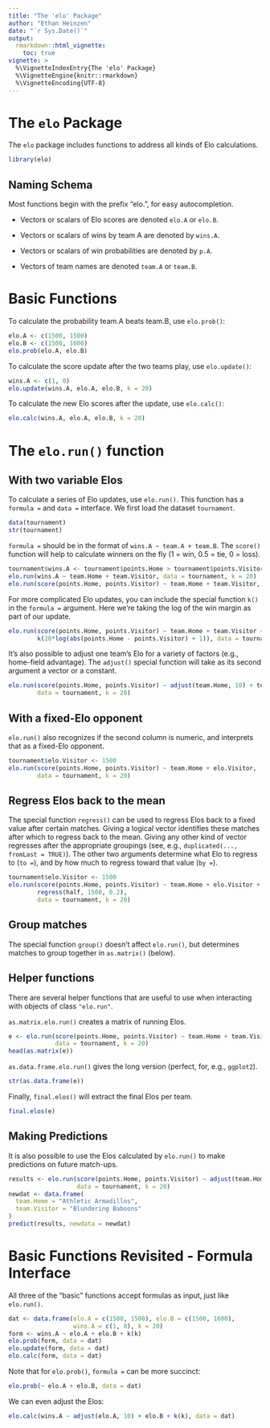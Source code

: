 ```yaml
---
title: "The 'elo' Package"
author: "Ethan Heinzen"
date: "`r Sys.Date()`"
output:
  rmarkdown::html_vignette:
    toc: true
vignette: >
  %\VignetteIndexEntry{The 'elo' Package}
  %\VignetteEngine{knitr::rmarkdown}
  %\VignetteEncoding{UTF-8}
---
```


# The `elo` Package

The `elo` package includes functions to address all kinds of Elo calculations.

```r
library(elo)
```

## Naming Schema

Most functions begin with the prefix "elo.", for easy autocompletion.

- Vectors or scalars of Elo scores are denoted `elo.A` or `elo.B`.

- Vectors or scalars of wins by team A are denoted by `wins.A`.

- Vectors or scalars of win probabilities are denoted by `p.A`.

- Vectors of team names are denoted `team.A` or `team.B`.

# Basic Functions

To calculate the probability team.A beats team.B, use `elo.prob()`:

```r
elo.A <- c(1500, 1500)
elo.B <- c(1500, 1600)
elo.prob(elo.A, elo.B)
```

To calculate the score update after the two teams play, use `elo.update()`:

```r
wins.A <- c(1, 0)
elo.update(wins.A, elo.A, elo.B, k = 20)
```

To calculate the new Elo scores after the update, use `elo.calc()`:

```r
elo.calc(wins.A, elo.A, elo.B, k = 20)
```

# The `elo.run()` function

## With two variable Elos

To calculate a series of Elo updates, use `elo.run()`. This function has a `formula = ` and 
`data = ` interface. We first load the dataset `tournament`.

```r
data(tournament)
str(tournament)
```

`formula = ` should be in the format of `wins.A ~ team.A + team.B`. The `score()` function
will help to calculate winners on the fly (1 = win, 0.5 = tie, 0 = loss).

```r
tournament$wins.A <- tournament$points.Home > tournament$points.Visitor
elo.run(wins.A ~ team.Home + team.Visitor, data = tournament, k = 20)
elo.run(score(points.Home, points.Visitor) ~ team.Home + team.Visitor, data = tournament, k = 20)
```

For more complicated Elo updates, you can include the special function `k()` in the
`formula = ` argument. Here we're taking the log of the win margin as part of our update.

```r
elo.run(score(points.Home, points.Visitor) ~ team.Home + team.Visitor +
        k(20*log(abs(points.Home - points.Visitor) + 1)), data = tournament)
```

It's also possible to adjust one team's Elo for a variety of factors
(e.g., home-field advantage). The `adjust()` special function will take as its second
argument a vector or a constant.

```r
elo.run(score(points.Home, points.Visitor) ~ adjust(team.Home, 10) + team.Visitor,
        data = tournament, k = 20)
```

## With a fixed-Elo opponent

`elo.run()` also recognizes if the second column is numeric,
and interprets that as a fixed-Elo opponent.

```r
tournament$elo.Visitor <- 1500
elo.run(score(points.Home, points.Visitor) ~ team.Home + elo.Visitor,
        data = tournament, k = 20)
```

## Regress Elos back to the mean

The special function `regress()` can be used to regress Elos back to a fixed value
after certain matches. Giving a logical vector identifies these matches after which to
regress back to the mean. Giving any other kind of vector regresses after the appropriate
groupings (see, e.g., `duplicated(..., fromLast = TRUE)`). The other two arguments determine
what Elo to regress to (`to = `), and by how much to regress toward that value (`by = `).

```r
tournament$elo.Visitor <- 1500
elo.run(score(points.Home, points.Visitor) ~ team.Home + elo.Visitor +
        regress(half, 1500, 0.2),
        data = tournament, k = 20)
```

## Group matches

The special function `group()` doesn't affect `elo.run()`, but determines matches
to group together in `as.matrix()` (below).

## Helper functions

There are several helper functions that are useful to use when interacting with
objects of class `"elo.run"`.

`as.matrix.elo.run()` creates a matrix of running Elos.

```r
e <- elo.run(score(points.Home, points.Visitor) ~ team.Home + team.Visitor,
             data = tournament, k = 20)
head(as.matrix(e))
```

`as.data.frame.elo.run()` gives the long version (perfect, for, e.g., `ggplot2`).

```r
str(as.data.frame(e))
```

Finally, `final.elos()` will extract the final Elos per team.

```r
final.elos(e)
```

## Making Predictions

It is also possible to use the Elos calculated by `elo.run()` to make predictions on future match-ups.

```r
results <- elo.run(score(points.Home, points.Visitor) ~ adjust(team.Home, 10) + team.Visitor,
                   data = tournament, k = 20)
newdat <- data.frame(
  team.Home = "Athletic Armadillos",
  team.Visitor = "Blundering Baboons"
)
predict(results, newdata = newdat)
```

# Basic Functions Revisited - Formula Interface

All three of the "basic" functions accept formulas as input, just like
`elo.run()`.

```r
dat <- data.frame(elo.A = c(1500, 1500), elo.B = c(1500, 1600),
                  wins.A = c(1, 0), k = 20)
form <- wins.A ~ elo.A + elo.B + k(k)
elo.prob(form, data = dat)
elo.update(form, data = dat)
elo.calc(form, data = dat)
```

Note that for `elo.prob()`, `formula = ` can be more succinct:

```r
elo.prob(~ elo.A + elo.B, data = dat)
```

We can even adjust the Elos:

```r
elo.calc(wins.A ~ adjust(elo.A, 10) + elo.B + k(k), data = dat)
```

